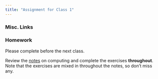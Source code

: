 ```yaml
---
title: "Assignment for Class 1"
---
```


### Misc. Links




### Homework

Please complete before the next class.

Review the [notes](files/02-notes-computing.html) on computing and complete the exercises **throughout**. Note that the exercises are mixed in throughout the notes, so don't miss any.



